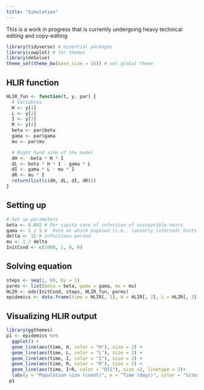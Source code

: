 ```yaml
---
title: "Simulation"
---
```


::: {.callout-note appearance="simple"}
This is a work in progress that is currently undergoing heavy technical editing and copy-editing
:::

```r
library(tidyverse) # essential packages 
library(cowplot) # for themes 
library(deSolve)
theme_set(theme_bw(base_size = 16)) # set global theme
```

## HLIR function

```r
HLIR_fun <- function(t, y, par) {
  # Variables
  H <- y[1]
  L <- y[2]
  I <- y[3]
  R <- y[4]
  beta <- par$beta
  gama <- par$gama
  mu <- par$mu

  # Right hand side of the model
  dH <- -beta * H * I
  dL <- beta * H * I - gama * L
  dI <- gama * L - mu * I
  dR <- mu * I
  return(list(c(dH, dL, dI, dR)))
}
```

## Setting up

```r
# Set up parameters
beta <- 0.002 # Per capita rate of infection of susceptible hosts
gama <- 1 / 5 #  Rate at which exposed (i.e., latently infected) hosts become infectious
delta <- 15 # infectious period
mu <- 1 / delta
InitCond <- c(1000, 1, 0, 0)
```

## Solving equation

```r
steps <- seq(1, 60, by = 1)
parms <- list(beta = beta, gama = gama, mu = mu)
HLIR <- ode(InitCond, steps, HLIR_fun, parms)
epidemics <- data.frame(time = HLIR[, 1], H = HLIR[, 2], L = HLIR[, 3], I = HLIR[, 4], R = HLIR[, 5])
```

## Visualizing HLIR output

```r
library(ggthemes)
p1 <- epidemics %>%
  ggplot() +
  geom_line(aes(time, H, color = "H"), size = 2) +
  geom_line(aes(time, L, color = "L"), size = 2) +
  geom_line(aes(time, I, color = "I"), size = 2) +
  geom_line(aes(time, R, color = "R"), size = 2) +
  geom_line(aes(time, I+R, color = "DIS"), size =2, linetype = 2)+
  labs(y = "Population size (count)", x = "Time (days)", color = "Sites") 
 p1
```
